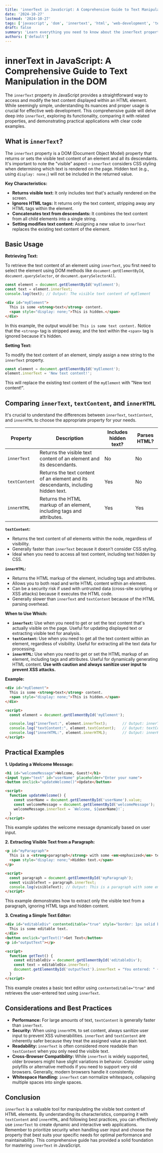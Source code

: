 ```yaml
---
title: 'innerText in JavaScript: A Comprehensive Guide to Text Manipulation in the DOM'
date: '2024-10-27'
lastmod: '2024-10-27'
tags: ['javascript', 'dom', 'innertext', 'html', 'web-development', 'text-manipulation', 'front-end']
draft: false
summary: 'Learn everything you need to know about the innerText property in JavaScript for accessing and modifying the text content of HTML DOM elements. Explore practical examples and best practices for effective text manipulation.'
authors: ['default']
---
```


# innerText in JavaScript: A Comprehensive Guide to Text Manipulation in the DOM

The `innerText` property in JavaScript provides a straightforward way to access and modify the text content displayed within an HTML element. While seemingly simple, understanding its nuances and proper usage is crucial for effective web development. This comprehensive guide will delve deep into `innerText`, exploring its functionality, comparing it with related properties, and demonstrating practical applications with clear code examples.

## What is `innerText`?

The `innerText` property is a DOM (Document Object Model) property that returns or sets the visible text content of an element and all its descendants. It's important to note the "visible" aspect – `innerText` considers CSS styling when determining which text is rendered on the page.  Hidden text (e.g., using `display: none;`) will not be included in the returned value.

**Key Characteristics:**

*   **Returns visible text:** It only includes text that's actually rendered on the screen.
*   **Ignores HTML tags:** It returns only the text content, stripping away any HTML tags within the element.
*   **Concatenates text from descendants:** It combines the text content from all child elements into a single string.
*   **Setting modifies text content:** Assigning a new value to `innerText` replaces the existing text content of the element.

## Basic Usage

**Retrieving Text:**

To retrieve the text content of an element using `innerText`, you first need to select the element using DOM methods like `document.getElementById`, `document.querySelector`, or `document.querySelectorAll`.

```javascript
const element = document.getElementById('myElement');
const text = element.innerText;
console.log(text); // Output: The visible text content of myElement
```

```html
<div id="myElement">
  This is some <strong>text</strong> content.
  <span style="display: none;">This is hidden.</span>
</div>
```

In this example, the output would be:  `This is some text content.`  Notice that the `<strong>` tag is stripped away, and the text within the `<span>` tag is ignored because it's hidden.

**Setting Text:**

To modify the text content of an element, simply assign a new string to the `innerText` property.

```javascript
const element = document.getElementById('myElement');
element.innerText = 'New text content!';
```

This will replace the existing text content of the `myElement` with "New text content!".

## Comparing `innerText`, `textContent`, and `innerHTML`

It's crucial to understand the differences between `innerText`, `textContent`, and `innerHTML` to choose the appropriate property for your needs.

| Property    | Description                                                                       | Includes hidden text? | Parses HTML? |
|-------------|-----------------------------------------------------------------------------------|-------------------------|-------------|
| `innerText` | Returns the visible text content of an element and its descendants.                | No                      | No          |
| `textContent`| Returns the text content of an element and its descendants, including hidden text. | Yes                     | No          |
| `innerHTML` | Returns the HTML markup of an element, including tags and attributes.              | Yes                     | Yes         |

**`textContent`:**

*   Returns the text content of *all* elements within the node, regardless of visibility.
*   Generally faster than `innerText` because it doesn't consider CSS styling.
*   Ideal when you need to access all text content, including text hidden by CSS.

**`innerHTML`:**

*   Returns the HTML markup of the element, including tags and attributes.
*   Allows you to both read and write HTML content within an element.
*   Can be a security risk if used with untrusted data (cross-site scripting or XSS attacks) because it executes the HTML code.
*   Generally slower than `innerText` and `textContent` because of the HTML parsing overhead.

**When to Use Which:**

*   **`innerText`:** Use when you need to get or set the text content that's actually visible on the page. Useful for updating displayed text or extracting visible text for analysis.
*   **`textContent`:** Use when you need to get all the text content within an element, regardless of visibility. Useful for extracting all the text data for processing.
*   **`innerHTML`:** Use when you need to get or set the HTML markup of an element, including tags and attributes. Useful for dynamically generating HTML content.  **Use with caution and always sanitize user input to prevent XSS attacks.**

**Example:**

```html
<div id="myElement">
  This is some <strong>text</strong> content.
  <span style="display: none;">This is hidden.</span>
</div>

<script>
  const element = document.getElementById('myElement');

  console.log("innerText:", element.innerText);       // Output: innerText: This is some text content.
  console.log("textContent:", element.textContent);   // Output: textContent: This is some text content.This is hidden.
  console.log("innerHTML:", element.innerHTML);       // Output: innerHTML: This is some <strong>text</strong> content. <span style="display: none;">This is hidden.</span>
</script>
```

## Practical Examples

**1. Updating a Welcome Message:**

```html
<h1 id="welcomeMessage">Welcome, Guest!</h1>
<input type="text" id="userName" placeholder="Enter your name">
<button onclick="updateWelcome()">Update</button>

<script>
  function updateWelcome() {
    const userName = document.getElementById('userName').value;
    const welcomeMessage = document.getElementById('welcomeMessage');
    welcomeMessage.innerText = `Welcome, ${userName}!`;
  }
</script>
```

This example updates the welcome message dynamically based on user input.

**2. Extracting Visible Text from a Paragraph:**

```html
<p id="myParagraph">
  This is a <strong>paragraph</strong> with some <em>emphasized</em> text.
  <span style="display: none;">Hidden text.</span>
</p>

<script>
  const paragraph = document.getElementById('myParagraph');
  const visibleText = paragraph.innerText;
  console.log(visibleText); // Output: This is a paragraph with some emphasized text.
</script>
```

This example demonstrates how to extract only the visible text from a paragraph, ignoring HTML tags and hidden content.

**3. Creating a Simple Text Editor:**

```html
<div id="editableDiv" contenteditable="true" style="border: 1px solid black; padding: 10px;">
  This is some editable text.
</div>
<button onclick="getText()">Get Text</button>
<p id="outputText"></p>

<script>
  function getText() {
    const editableDiv = document.getElementById('editableDiv');
    const text = editableDiv.innerText;
    document.getElementById('outputText').innerText = "You entered: " + text;
  }
</script>
```

This example creates a basic text editor using `contenteditable="true"` and retrieves the user-entered text using `innerText`.

## Considerations and Best Practices

*   **Performance:** For large amounts of text, `textContent` is generally faster than `innerText`.
*   **Security:**  When using `innerHTML` to set content, always sanitize user input to prevent XSS vulnerabilities.  `innerText` and `textContent` are inherently safer because they treat the assigned value as plain text.
*   **Readability:** `innerText` is often considered more readable than `textContent` when you only need the visible text.
*   **Cross-Browser Compatibility:** While `innerText` is widely supported, older browsers might have slight variations in behavior.  Consider using polyfills or alternative methods if you need to support very old browsers.  Generally, modern browsers handle it consistently.
*   **Whitespace Handling:**  `innerText` can normalize whitespace, collapsing multiple spaces into single spaces.

## Conclusion

`innerText` is a valuable tool for manipulating the visible text content of HTML elements.  By understanding its characteristics, comparing it with `textContent` and `innerHTML`, and following best practices, you can effectively use `innerText` to create dynamic and interactive web applications. Remember to prioritize security when handling user input and choose the property that best suits your specific needs for optimal performance and maintainability.  This comprehensive guide has provided a solid foundation for mastering `innerText` in JavaScript.